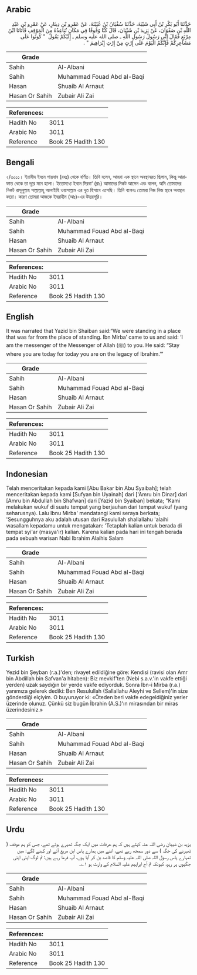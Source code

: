 ## Arabic


<div dir="rtl" lang="ar" style={{fontSize:'larger',backgroundColor:'#f8f9fa',padding:20}}>
حَدَّثَنَا أَبُو بَكْرِ بْنُ أَبِي شَيْبَةَ، حَدَّثَنَا سُفْيَانُ بْنُ عُيَيْنَةَ، عَنْ عَمْرِو بْنِ دِينَارٍ، عَنْ عَمْرِو بْنِ عَبْدِ اللَّهِ بْنِ صَفْوَانَ، عَنْ يَزِيدَ بْنِ شَيْبَانَ، قَالَ كُنَّا وُقُوفًا فِي مَكَانٍ تُبَاعِدُهُ مِنَ الْمَوْقِفِ فَأَتَانَا ابْنُ مِرْبَعٍ فَقَالَ إِنِّي رَسُولُ رَسُولِ اللَّهِ ـ صلى الله عليه وسلم ـ إِلَيْكُمْ يَقُولُ ‏ "‏ كُونُوا عَلَى مَشَاعِرِكُمْ فَإِنَّكُمُ الْيَوْمَ عَلَى إِرْثٍ مِنْ إِرْثِ إِبْرَاهِيمَ ‏"‏ ‏.‏
</div>
<div style={{backgroundColor:'#f8f9fa',padding:20, marginBottom: 10}}><table> <thead> <tr> <th>Grade</th> <th></th> </tr> </thead> <tbody> <tr><td>Sahih</td><td>Al-Albani</td></tr><tr><td>Sahih</td><td>Muhammad Fouad Abd al-Baqi</td></tr><tr><td>Hasan</td><td>Shuaib Al Arnaut</td></tr><tr><td>Hasan Or Sahih</td><td>Zubair Ali Zai</td></tr></tbody></table><table> <thead> <tr> <th>References:</th> <th></th> </tr> </thead> <tbody><tr><td>Hadith No</td><td>3011</td></tr><tr><td>Arabic No</td><td>3011</td></tr><tr><td>Reference</td><td>Book 25 Hadith 130</td></tr></tbody></table></div>

## Bengali


<div dir="ltr" lang="bn" style={{fontSize:'larger',backgroundColor:'#f8f9fa',padding:20}}>
২/৩০১১। ইয়াযীদ ইবনে শায়বান (রহঃ) থেকে বর্ণিত। তিনি বলেন, আমরা এক স্থানে অবস্থানরত ছিলাম, কিন্তু আরাফাত থেকে তা দূরে মনে হলো। ইতোমধ্যে ইবনে মিরবা‘ (রাঃ) আমাদের নিকট আসেন এবং বলেন, অমি তোমাদের নিকট রাসূলুল্লাহ সাল্লাল্লাহু আলাইহি ওয়াসাল্লাম এর দূত হিসাবে এসেছি। তিনি বলেনঃ তোমরা নিজ নিজ স্থানে অবস্থান করো। কারণ তোমরা আজকে ইবরাহীম (আঃ)-এর উত্তরসূরি।
</div>
<div style={{backgroundColor:'#f8f9fa',padding:20, marginBottom: 10}}><table> <thead> <tr> <th>Grade</th> <th></th> </tr> </thead> <tbody> <tr><td>Sahih</td><td>Al-Albani</td></tr><tr><td>Sahih</td><td>Muhammad Fouad Abd al-Baqi</td></tr><tr><td>Hasan</td><td>Shuaib Al Arnaut</td></tr><tr><td>Hasan Or Sahih</td><td>Zubair Ali Zai</td></tr></tbody></table><table> <thead> <tr> <th>References:</th> <th></th> </tr> </thead> <tbody><tr><td>Hadith No</td><td>3011</td></tr><tr><td>Arabic No</td><td>3011</td></tr><tr><td>Reference</td><td>Book 25 Hadith 130</td></tr></tbody></table></div>

## English


<div dir="ltr" lang="en" style={{fontSize:'larger',backgroundColor:'#f8f9fa',padding:20}}>
It was narrated that Yazid bin Shaiban said:“We were standing in a place that was far from the place of standing. Ibn Mirba’ came to us and said: ‘I am the messenger of the Messenger of Allah (ﷺ) to you. He said: “Stay where you are today for today you are on the legacy of Ibrahim.’”
</div>
<div style={{backgroundColor:'#f8f9fa',padding:20, marginBottom: 10}}><table> <thead> <tr> <th>Grade</th> <th></th> </tr> </thead> <tbody> <tr><td>Sahih</td><td>Al-Albani</td></tr><tr><td>Sahih</td><td>Muhammad Fouad Abd al-Baqi</td></tr><tr><td>Hasan</td><td>Shuaib Al Arnaut</td></tr><tr><td>Hasan Or Sahih</td><td>Zubair Ali Zai</td></tr></tbody></table><table> <thead> <tr> <th>References:</th> <th></th> </tr> </thead> <tbody><tr><td>Hadith No</td><td>3011</td></tr><tr><td>Arabic No</td><td>3011</td></tr><tr><td>Reference</td><td>Book 25 Hadith 130</td></tr></tbody></table></div>

## Indonesian


<div dir="ltr" lang="id" style={{fontSize:'larger',backgroundColor:'#f8f9fa',padding:20}}>
Telah menceritakan kepada kami [Abu Bakar bin Abu Syaibah]; telah menceritakan kepada kami [Sufyan bin Uyainah] dari ['Amru bin Dinar] dari [Amru bin Abdullah bin Shafwan] dari [Yazid bin Syaiban] bekata; "Kami melakukan wukuf di suatu tempat yang berjauhan dari tempat wukuf (yang seharusnya). Lalu Ibnu Mirba' mendatangi kami seraya berkata; 'Sesungguhnya aku adalah utusan dari Rasulullah shallallahu 'alaihi wasallam kepadamu untuk mengatakan: 'Tetaplah kalian untuk berada di tempat syi'ar (masya'ir) kalian. Karena kalian pada hari ini tengah berada pada sebuah warisan Nabi Ibrahim Alaihis Salam
</div>
<div style={{backgroundColor:'#f8f9fa',padding:20, marginBottom: 10}}><table> <thead> <tr> <th>Grade</th> <th></th> </tr> </thead> <tbody> <tr><td>Sahih</td><td>Al-Albani</td></tr><tr><td>Sahih</td><td>Muhammad Fouad Abd al-Baqi</td></tr><tr><td>Hasan</td><td>Shuaib Al Arnaut</td></tr><tr><td>Hasan Or Sahih</td><td>Zubair Ali Zai</td></tr></tbody></table><table> <thead> <tr> <th>References:</th> <th></th> </tr> </thead> <tbody><tr><td>Hadith No</td><td>3011</td></tr><tr><td>Arabic No</td><td>3011</td></tr><tr><td>Reference</td><td>Book 25 Hadith 130</td></tr></tbody></table></div>

## Turkish


<div dir="ltr" lang="tr" style={{fontSize:'larger',backgroundColor:'#f8f9fa',padding:20}}>
Yezid bin Şeyban (r.a.)'den; rivayet edildiğine göre: Kendisi (ravisi olan Amr bin Abdillah bin Safvan'a hitaben): Biz mevkif'ten (Nebi s.a.v.'in vakfe ettiği yerden) uzak saydığın bir yerde vakfe ediyorduk. Sonra İbn-i Mirba (r.a.) yanımıza gelerek dediki: Ben Resulullah (Sallallahu Aleyhi ve Sellem)'in size gönderdiği elçiyim. O buyuruyor ki: «Öteden beri vakfe edegeldiğiniz yerler üzerinde olunuz. Çünkü siz bugün İbrahin (A.S.)'ın mirasından bir miras üzerindesiniz.»
</div>
<div style={{backgroundColor:'#f8f9fa',padding:20, marginBottom: 10}}><table> <thead> <tr> <th>Grade</th> <th></th> </tr> </thead> <tbody> <tr><td>Sahih</td><td>Al-Albani</td></tr><tr><td>Sahih</td><td>Muhammad Fouad Abd al-Baqi</td></tr><tr><td>Hasan</td><td>Shuaib Al Arnaut</td></tr><tr><td>Hasan Or Sahih</td><td>Zubair Ali Zai</td></tr></tbody></table><table> <thead> <tr> <th>References:</th> <th></th> </tr> </thead> <tbody><tr><td>Hadith No</td><td>3011</td></tr><tr><td>Arabic No</td><td>3011</td></tr><tr><td>Reference</td><td>Book 25 Hadith 130</td></tr></tbody></table></div>

## Urdu


<div dir="rtl" lang="ur" style={{fontSize:'larger',backgroundColor:'#f8f9fa',padding:20}}>
یزید بن شیبان رضی اللہ عنہ کہتے ہیں کہ ہم عرفات میں ایک جگہ ٹھہرے ہوئے تھے، جس کو ہم موقف ( ٹھہرنے کی جگہ ) سے دور سمجھ رہے تھے، اتنے میں ہمارے پاس ابن مربع آئے اور کہنے لگے: میں تمہارے پاس رسول اللہ صلی اللہ علیہ وسلم کا قاصد بن کر آیا ہوں، آپ فرما رہے ہیں: تم لوگ اپنی اپنی جگہوں پر رہو، کیونکہ تم آج ابراہیم علیہ السلام کے وارث ہو ۱؎۔
</div>
<div style={{backgroundColor:'#f8f9fa',padding:20, marginBottom: 10}}><table> <thead> <tr> <th>Grade</th> <th></th> </tr> </thead> <tbody> <tr><td>Sahih</td><td>Al-Albani</td></tr><tr><td>Sahih</td><td>Muhammad Fouad Abd al-Baqi</td></tr><tr><td>Hasan</td><td>Shuaib Al Arnaut</td></tr><tr><td>Hasan Or Sahih</td><td>Zubair Ali Zai</td></tr></tbody></table><table> <thead> <tr> <th>References:</th> <th></th> </tr> </thead> <tbody><tr><td>Hadith No</td><td>3011</td></tr><tr><td>Arabic No</td><td>3011</td></tr><tr><td>Reference</td><td>Book 25 Hadith 130</td></tr></tbody></table></div>